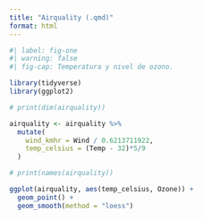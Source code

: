 ```yaml
---
title: "Airquality (.qmd)"
format: html
---
```


```r
#| label: fig-one
#| warning: false
#| fig-cap: Temperatura y nivel de ozono.

library(tidyverse)
library(ggplot2)

# print(dim(airquality))

airquality <- airquality %>% 
  mutate(
    wind_kmhr = Wind / 0.6213711922,
    temp_celsius = (Temp - 32)*5/9
  )

# print(names(airquality))

ggplot(airquality, aes(temp_celsius, Ozone)) +
  geom_point() + 
  geom_smooth(method = "loess")

```
